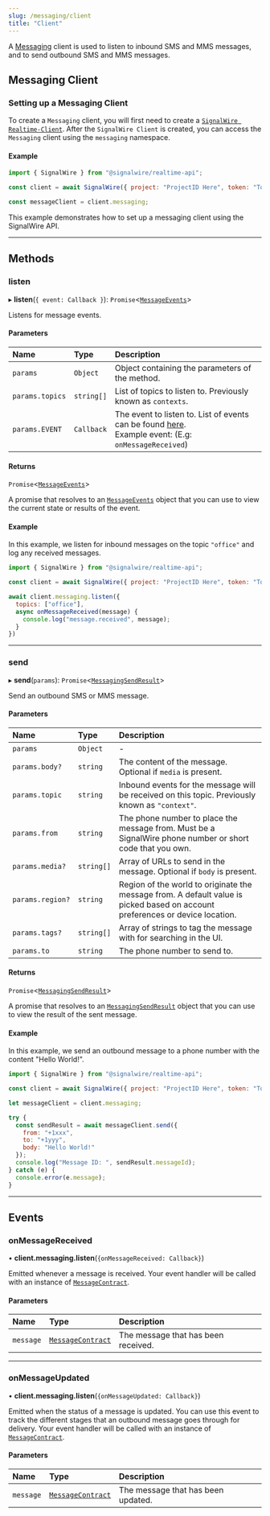 ```yaml
---
slug: /messaging/client
title: "Client"
---
```


A [Messaging](./index.mdx) client is used to listen to inbound SMS and MMS messages, and to send outbound SMS and MMS messages.

## **Messaging Client**
### Setting up a Messaging Client

To create a `Messaging` client, you will first need to create a [`SignalWire Realtime-Client`](../realtime-client/index.mdx).
After the `SignalWire Client` is created, you can access the `Messaging` client using the `messaging` namespace.

#### Example
```javascript
import { SignalWire } from "@signalwire/realtime-api";

const client = await SignalWire({ project: "ProjectID Here", token: "Token Here"})

const messageClient = client.messaging;
```

This example demonstrates how to set up a messaging client using the SignalWire API.

---

## **Methods**

### listen

▸ **listen**(`{ event: Callback }`): `Promise`\<[`MessageEvents`](#events)>

Listens for message events.


#### Parameters

| Name            | Type       | Description                                                                                                         |
|:----------------|:-----------|:--------------------------------------------------------------------------------------------------------------------|
| `params`        | `Object`   | Object containing the parameters of the method.                                                                     |
| `params.topics` | `string[]` | List of topics to listen to. Previously known as `contexts`.                                                        |
| `params.EVENT`  | `Callback` | The event to listen to. List of events can be found [here](#events).<br />Example event: (E.g: `onMessageReceived`) |


#### Returns

`Promise`\<[`MessageEvents`](#events)>

A promise that resolves to an [`MessageEvents`](#events) object
that you can use to view the current state or results of the event.

#### Example

In this example, we listen for inbound messages on the topic `"office"` and log any received messages.

```js
import { SignalWire } from "@signalwire/realtime-api";

const client = await SignalWire({ project: "ProjectID Here", token: "Token Here"})

await client.messaging.listen({
  topics: ["office"],
  async onMessageReceived(message) {
    console.log("message.received", message);
  }
})
```

---


### send

▸ **send**(`params`): `Promise`\<[`MessagingSendResult`](./messaging-messagingsendresult.md)>

Send an outbound SMS or MMS message.

#### Parameters

| Name             | Type       | Description                                                                                                                   |
| :--------------- | :--------- | :---------------------------------------------------------------------------------------------------------------------------- |
| `params`         | `Object`   | -                                                                                                                             |
| `params.body?`   | `string`   | The content of the message. Optional if `media` is present.                                                                   |
| `params.topic`   | `string`   | Inbound events for the message will be received on this topic. Previously known as `"context"`.                               |
| `params.from`    | `string`   | The phone number to place the message from. Must be a SignalWire phone number or short code that you own.                     |
| `params.media?`  | `string[]` | Array of URLs to send in the message. Optional if `body` is present.                                                          |
| `params.region?` | `string`   | Region of the world to originate the message from. A default value is picked based on account preferences or device location. |
| `params.tags?`   | `string[]` | Array of strings to tag the message with for searching in the UI.                                                             |
| `params.to`      | `string`   | The phone number to send to.                                                                                                  |

#### Returns

`Promise`\<[`MessagingSendResult`](messaging-messagingsendresult.md)>

A promise that resolves to an [`MessagingSendResult`](./messaging-messagingsendresult.md) object
that you can use to view the result of the sent message.

#### Example

In this example, we send an outbound message to a phone number with the content "Hello World!".

```js
import { SignalWire } from "@signalwire/realtime-api";

const client = await SignalWire({ project: "ProjectID Here", token: "Token Here"})

let messageClient = client.messaging;

try {
  const sendResult = await messageClient.send({
    from: "+1xxx",
    to: "+1yyy",
    body: "Hello World!"
  });
  console.log("Message ID: ", sendResult.messageId);
} catch (e) {
  console.error(e.message);
}
```

---

## **Events**

### onMessageReceived

• **client.messaging.listen**(`{onMessageReceived: Callback}`)

Emitted whenever a message is received. Your event handler will be called with an instance of [`MessageContract`](./messaging-messagecontract.md).


#### Parameters

| Name      | Type                                                | Description                         |
|:----------|:----------------------------------------------------|:------------------------------------|
| `message` | [`MessageContract`](./messaging-messagecontract.md) | The message that has been received. |

---

### onMessageUpdated

• **client.messaging.listen**(`{onMessageUpdated: Callback}`)

Emitted when the status of a message is updated. You can use this event to track the different stages that an outbound message goes through for delivery.
Your event handler will be called with an instance of [`MessageContract`](./messaging-messagecontract.md).


#### Parameters

| Name      | Type                                                | Description                        |
|:----------|:----------------------------------------------------|:-----------------------------------|
| `message` | [`MessageContract`](./messaging-messagecontract.md) | The message that has been updated. |
